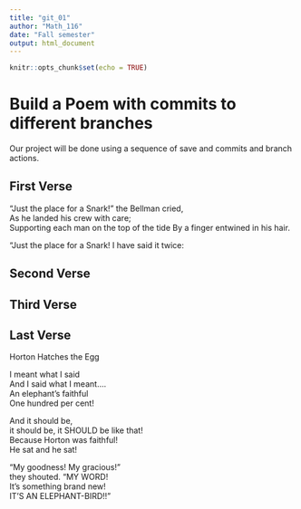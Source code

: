 ---
title: "git_01"
author: "Math_116"
date: "Fall semester"
output: html_document
---

```{r setup, include=FALSE}
knitr::opts_chunk$set(echo = TRUE)
```
# Build a Poem with commits to different branches
Our project will be done using a sequence of save and commits and branch actions.
<!-- Do not modify or change any text in "!--" bracketed areas such as this --- these are instructions to
you, if you change any of this the git program will notice it and compromise your git merging strategy !-->

## First Verse 
<!--Put the first five lines of a poem by Lewis Carrol in this section!-->

 "Just the place for a Snark!" the Bellman cried,  
   As he landed his crew with care;  
Supporting each man on the top of the tide
   By a finger entwined in his hair.  

"Just the place for a Snark! I have said it twice:  

## Second Verse
<!--Put the first five lines of a poem by Robert Frost here!-->

## Third Verse
<!--Put the first two verses of The Walrus and the Carpenter here!-->

## Last Verse
<!--Put a short poem of your choice 8-20 lines,here!-->

Horton Hatches the Egg
	

I meant what I said  
And I said what I meant….  
An elephant’s faithful  
One hundred per cent!  

And it should be,  
it should be, it SHOULD be like that!  
Because Horton was faithful!  
He sat and he sat!  
	
“My goodness! My gracious!”  
they shouted. “MY WORD!  
It’s something brand new!  
IT’S AN ELEPHANT-BIRD!!”  
